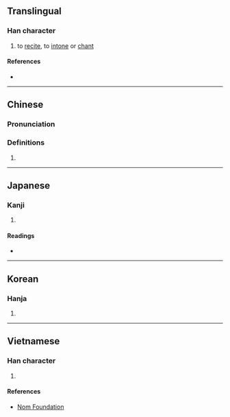 {{character info/new}}
==Translingual==

===Han character===
{{Han char|rn=30|rad=口|as=08|sn=11|four=65053|canj=RQKQ|ids=⿰口奉}}

# to [[recite]], to [[intone]] or [[chant]]

====References====
* {{Han ref|kx=0193.100|dkj=03754|dj=0413.210|hdz=10635.110|uh=552A|ud=21802|bh=D477|bd=54391}}

----

==Chinese==
{{zh-forms}}

===Pronunciation===
{{zh-pron
|m=fěng,běng
|c=fung2,baang6
|mc=y
|oc=y
|ma=
|cat=v
}}

===Definitions===
{{zh-hanzi}}

# {{rfdef|lang=zh}}

----

==Japanese==

===Kanji===
{{ja-kanji|grade=|rs=口08}}

# {{defn|lang=ja|sort=口08}}

====Readings====
* {{ja-readings|on=[[ほう]] (hō), [[ほ]] (ho), [[ぶ]] (bu)|kun=[[おおごえ]] (oogoe)}}

----

==Korean==

===Hanja===
{{ko-hanja|hangeul=봉|rv=bong|mr=pong}}

# {{defn|lang=ko|sort=口08}}

----

==Vietnamese==

===Han character===
{{vi-readings|rs=口08|hanviet=phụng, vụng}}

# {{defn|lang=vi|sort=口08}}

====References====
* [http://nomfoundation.org/common/nom_details.php?codepoint=552a Nom Foundation]